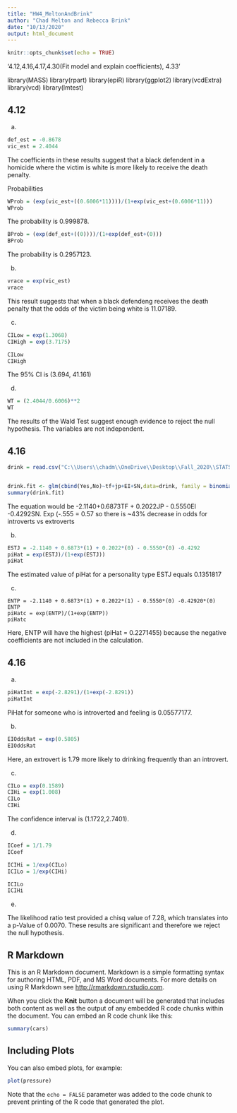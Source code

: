 ---
title: "HW4_MeltonAndBrink"
author: "Chad Melton and Rebecca Brink"
date: "10/13/2020"
output: html_document
---

```{r setup, include=FALSE}
knitr::opts_chunk$set(echo = TRUE)
```

'4.12,4.16,4.17,4.30(Fit model and explain coefficients), 4.33'

library(MASS)
library(rpart)
library(epiR)
library(ggplot2)
library(vcdExtra)
library(vcd)
library(lmtest)

## 4.12
a)

```{r}
def_est = -0.8678
vic_est = 2.4044
```

The coefficients in these results suggest that a black defendent in a homicide where the victim is white is more likely to receive the death penalty.



Probabilities
```{r}
WProb = (exp(vic_est+((0.6006*11))))/(1+exp(vic_est+(0.6006*11)))
WProb
```

The probability is 0.999878.

```{r}
BProb = (exp(def_est+((0))))/(1+exp(def_est+(0)))
BProb
```
The probability is 0.2957123.

b)
```{r}
vrace = exp(vic_est)
vrace
```

This result suggests that when a black defendeng receives the death penalty that the odds of the victim being white is 11.07189.

c) 

```{r}
CILow = exp(1.3068)
CIHigh = exp(3.7175)

CILow
CIHigh
```
The 95% CI is (3.694, 41.161)

d)
```{r}
WT = (2.4044/0.6006)**2
WT
```
The results of the Wald Test suggest enough evidence to reject the null hypothesis. The variables are not independent.

## 4.16


```{r}
drink = read.csv("C:\\Users\\chadm\\OneDrive\\Desktop\\Fall_2020\\STATS 578\\HW\\HW4\\Ex4.16.csv",header=TRUE)


drink.fit <- glm(cbind(Yes,No)~tf+jp+EI+SN,data=drink, family = binomial())
summary(drink.fit)
```
The equation would be -2.1140+0.6873TF + 0.2022JP - 0.5550EI -0.4292SN.
Exp (-.555 = 0.57 so there is ~43% decrease in odds for introverts vs extroverts

b) 


```{r}
ESTJ = -2.1140 + 0.6873*(1) + 0.2022*(0) - 0.5550*(0) -0.4292
piHat = exp(ESTJ)/(1+exp(ESTJ))
piHat
```
The estimated value of piHat for a personality type ESTJ equals 0.1351817

c) 

```
ENTP = -2.1140 + 0.6873*(1) + 0.2022*(1) - 0.5550*(0) -0.42920*(0) 
ENTP
piHatc = exp(ENTP)/(1+exp(ENTP))
piHatc
```

Here, ENTP will have the highest (piHat =  0.2271455) because the negative coefficients are not included in the calculation.

## 4.16
a)

```{r}
piHatInt = exp(-2.8291)/(1+exp(-2.8291))
piHatInt
```
PiHat for someone who is introverted and feeling is 0.05577177.

b)
```{r}
EIOddsRat = exp(0.5805)
EIOddsRat
```
Here, an extrovert is 1.79 more likely to drinking frequently than an introvert.

c) 
```{r}
CILo = exp(0.1589)
CIHi = exp(1.008)
CILo
CIHi
```

The confidence interval is (1.1722,2.7401).

d)

```{r}
ICoef = 1/1.79
ICoef

ICIHi = 1/exp(CILo)
ICILo = 1/exp(CIHi)

ICILo
ICIHi
```

e)

The likelihood ratio test provided a chisq value of 7.28, which translates into a p-Value of 0.0070. These results are significant and therefore
we reject the null hypothesis.
















## R Markdown

This is an R Markdown document. Markdown is a simple formatting syntax for authoring HTML, PDF, and MS Word documents. For more details on using R Markdown see <http://rmarkdown.rstudio.com>.

When you click the **Knit** button a document will be generated that includes both content as well as the output of any embedded R code chunks within the document. You can embed an R code chunk like this:

```{r cars}
summary(cars)
```

## Including Plots

You can also embed plots, for example:

```{r pressure, echo=FALSE}
plot(pressure)
```

Note that the `echo = FALSE` parameter was added to the code chunk to prevent printing of the R code that generated the plot.
